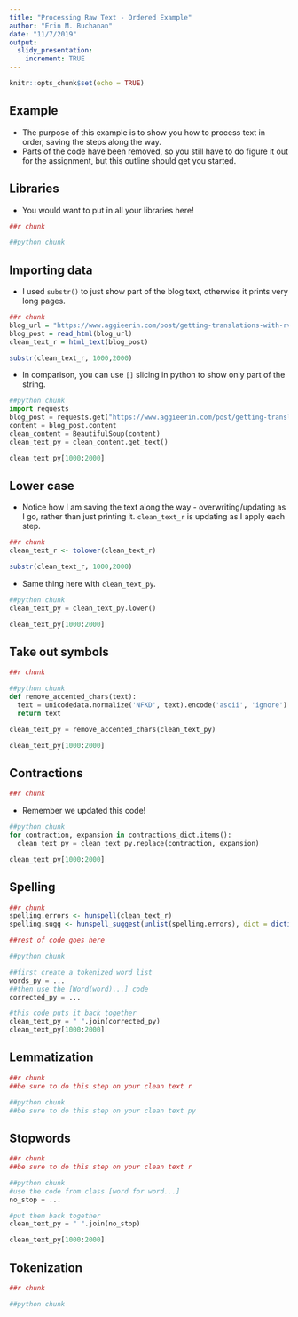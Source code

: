 ```yaml
---
title: "Processing Raw Text - Ordered Example"
author: "Erin M. Buchanan"
date: "11/7/2019"
output: 
  slidy_presentation:
    increment: TRUE
---
```


```r
knitr::opts_chunk$set(echo = TRUE)
```

## Example

- The purpose of this example is to show you how to process text in order, saving the steps along the way. 
- Parts of the code have been removed, so you still have to do figure it out for the assignment, but this outline should get you started. 

## Libraries

- You would want to put in all your libraries here!

```r
##r chunk

```

```python
##python chunk

```

## Importing data

- I used `substr()` to just show part of the blog text, otherwise it prints very long pages. 

```r
##r chunk
blog_url = "https://www.aggieerin.com/post/getting-translations-with-rvest-and-selenium/"
blog_post = read_html(blog_url)
clean_text_r = html_text(blog_post)

substr(clean_text_r, 1000,2000)
```

- In comparison, you can use `[]` slicing in python to show only part of the string. 

```python
##python chunk 
import requests
blog_post = requests.get("https://www.aggieerin.com/post/getting-translations-with-rvest-and-selenium/")
content = blog_post.content
clean_content = BeautifulSoup(content)
clean_text_py = clean_content.get_text()

clean_text_py[1000:2000]
```

## Lower case

- Notice how I am saving the text along the way - overwriting/updating as I go, rather than just printing it. `clean_text_r` is updating as I apply each step. 

```r
##r chunk
clean_text_r <- tolower(clean_text_r)

substr(clean_text_r, 1000,2000)
```

- Same thing here with `clean_text_py`. 

```python
##python chunk
clean_text_py = clean_text_py.lower()

clean_text_py[1000:2000]
```

## Take out symbols 

```r
##r chunk

```

```python
##python chunk
def remove_accented_chars(text):
  text = unicodedata.normalize('NFKD', text).encode('ascii', 'ignore').decode('utf-8', 'ignore')
  return text

clean_text_py = remove_accented_chars(clean_text_py)

clean_text_py[1000:2000]
```

## Contractions

```r
##r chunk

```

- Remember we updated this code!

```python
##python chunk
for contraction, expansion in contractions_dict.items():
  clean_text_py = clean_text_py.replace(contraction, expansion) 

clean_text_py[1000:2000]
```
  
## Spelling

```r
##r chunk
spelling.errors <- hunspell(clean_text_r)
spelling.sugg <- hunspell_suggest(unlist(spelling.errors), dict = dictionary("en_US"))

##rest of code goes here
```

```python
##python chunk

##first create a tokenized word list 
words_py = ...
##then use the [Word(word)...] code
corrected_py = ...

#this code puts it back together 
clean_text_py = " ".join(corrected_py)
clean_text_py[1000:2000]
```

## Lemmatization

```r
##r chunk
##be sure to do this step on your clean text r
```

```python
##python chunk
##be sure to do this step on your clean text py
```

## Stopwords

```r
##r chunk
##be sure to do this step on your clean text r
```

```python
##python chunk
#use the code from class [word for word...]
no_stop = ...

#put them back together 
clean_text_py = " ".join(no_stop)

clean_text_py[1000:2000]
```

## Tokenization 

```r
##r chunk

```

```python
##python chunk

```